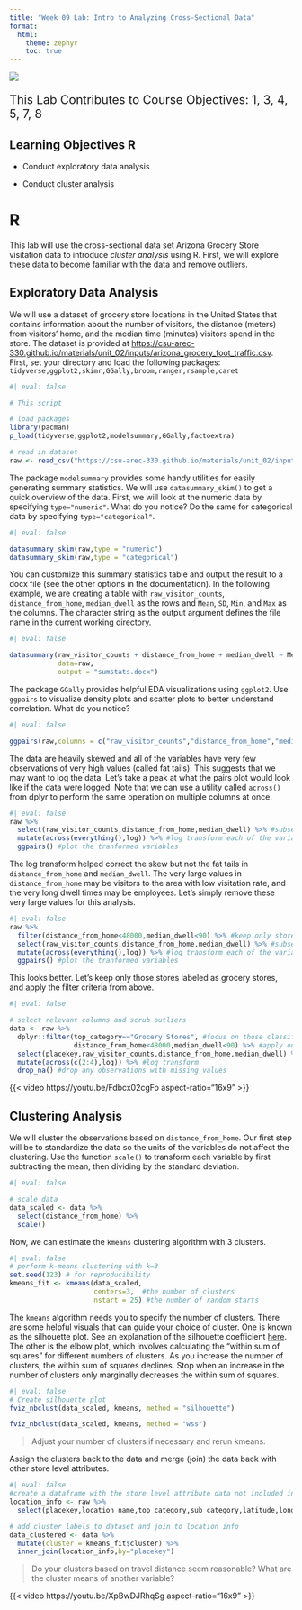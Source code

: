 ```yaml
---
title: "Week 09 Lab: Intro to Analyzing Cross-Sectional Data"
format: 
  html:
    theme: zephyr
    toc: true
---
```



![](includes/cross-sectional.png)

::: {style="font-size: 1.5em"}
This Lab Contributes to Course Objectives: 1, 3, 4, 5, 7, 8
:::


## Learning Objectives R

- Conduct exploratory data analysis 

- Conduct cluster analysis




# R

This lab will use the cross-sectional data set Arizona Grocery Store visitation data to introduce *cluster analysis* using R.  First, we will explore these data to become familiar with the data and remove outliers.

## Exploratory Data Analysis

We will use a dataset of grocery store locations in the United States that contains information about the number of visitors, the distance (meters) from visitors' home, and the median time (minutes) visitors spend in the store. The dataset is provided at <https://csu-arec-330.github.io/materials/unit_02/inputs/arizona_grocery_foot_traffic.csv>.  First, set your directory and load the following packages: `tidyverse,ggplot2,skimr,GGally,broom,ranger,rsample,caret`

```r
#| eval: false

# This script 

# load packages
library(pacman)
p_load(tidyverse,ggplot2,modelsummary,GGally,factoextra)

# read in dataset
raw <- read_csv("https://csu-arec-330.github.io/materials/unit_02/inputs/arizona_grocery_foot_traffic.csv")
```

The package `modelsummary` provides some handy utilities for easily generating summary statistics. We will use `datasummary_skim()` to get a quick overview of the data. First, we will look at the numeric data by specifying `type="numeric"`.  What do you notice? Do the same for categorical data by specifying `type="categorical"`.

```r
#| eval: false

datasummary_skim(raw,type = "numeric")
datasummary_skim(raw,type = "categorical")

```

You can customize this summary statistics table and output the result to a docx file (see the other options in the documentation). In the following example, we are creating a table with `raw_visitor_counts`, `distance_from_home`, `median_dwell` as the rows and `Mean`, `SD`, `Min`, and `Max` as the columns. The character string as the output argument defines the file name in the current working directory.

```r
#| eval: false

datasummary(raw_visitor_counts + distance_from_home + median_dwell ~ Mean + SD + Min + Max,
            data=raw,
            output = "sumstats.docx")
```

The package `GGally` provides helpful EDA visualizations using `ggplot2`.  Use `ggpairs` to visualize density plots and scatter plots to better understand correlation. What do you notice?

```r
#| eval: false

ggpairs(raw,columns = c("raw_visitor_counts","distance_from_home","median_dwell")) 
```

The data are heavily skewed and all of the variables have very few observations of very high values (called fat tails). This suggests that we may want to log the data. Let's take a peak at what the pairs plot would look like if the data were logged. Note that we can use a utility called `across()` from dplyr to perform the same operation on multiple columns at once.

```r
#| eval: false
raw %>%
  select(raw_visitor_counts,distance_from_home,median_dwell) %>% #subset only our variables of interest
  mutate(across(everything(),log)) %>% #log transform each of the variables. 
  ggpairs() #plot the tranformed variables
```

The log transform helped correct the skew but not the fat tails in `distance_from_home` and `median_dwell`. The very large values in `distance_from_home` may be visitors to the area with low visitation rate, and the very long dwell times may be employees. Let's simply remove these very large values for this analysis.  

```r
#| eval: false
raw %>%
  filter(distance_from_home<48000,median_dwell<90) %>% #keep only stores with median distance from home <48km and median dwell less than 90 minutes
  select(raw_visitor_counts,distance_from_home,median_dwell) %>% #subset only our variables of interest
  mutate(across(everything(),log)) %>% #log transform each of the variables. 
  ggpairs() #plot the tranformed variables
```

This looks better. Let's keep only those stores labeled as grocery stores, and apply the filter criteria from above.

```r
#| eval: false

# select relevant columns and scrub outliers
data <- raw %>% 
  dplyr::filter(top_category=="Grocery Stores", #focus on those classified as grocery stores
                distance_from_home<48000,median_dwell<90) %>% #apply outlier filter
  select(placekey,raw_visitor_counts,distance_from_home,median_dwell) %>%
  mutate(across(c(2:4),log)) %>% #log transform
  drop_na() #drop any observations with missing values
```


{{< video https://youtu.be/Fdbcx02cgFo aspect-ratio="16x9" >}}

## Clustering Analysis

We will cluster the observations based on `distance_from_home`. Our first step will be to standardize the data so the units of the variables do not affect the clustering.  Use the function `scale()` to transform each variable by first subtracting the mean, then dividing by the standard deviation. 

```r
#| eval: false

# scale data
data_scaled <- data %>%
  select(distance_from_home) %>% 
  scale()


```

Now, we can estimate the `kmeans` clustering algorithm with 3 clusters.
```r
#| eval: false
# perform k-means clustering with k=3
set.seed(123) # for reproducibility
kmeans_fit <- kmeans(data_scaled, 
                     centers=3,  #the number of clusters
                     nstart = 25) #the number of random starts
```

The `kmeans` algorithm needs you to specify the number of clusters. There are some helpful visuals that can guide your choice of cluster. One is known as the silhouette plot. See an explanation of the silhouette coefficient [here](https://www.baeldung.com/cs/silhouette-values-clustering). The other is the elbow plot, which involves calculating the "within sum of squares" for different numbers of clusters. As you increase the number of clusters, the within sum of squares declines. Stop when an increase in the number of clusters only marginally decreases the within sum of squares.

```r
#| eval: false
# Create silhouette plot
fviz_nbclust(data_scaled, kmeans, method = "silhouette")

fviz_nbclust(data_scaled, kmeans, method = "wss")

```

> Adjust your number of clusters if necessary and rerun kmeans.

Assign the clusters back to the data and merge (join) the data back with other store level attributes.

```r
#| eval: false
#create a dataframe with the store level attribute data not included in the clustering
location_info <- raw %>%
  select(placekey,location_name,top_category,sub_category,latitude,longitude,city,region)

# add cluster labels to dataset and join to location info
data_clustered <- data %>% 
  mutate(cluster = kmeans_fit$cluster) %>%
  inner_join(location_info,by="placekey")
```

> Do your clusters based on travel distance seem reasonable? What are the cluster means of another variable?


{{< video https://youtu.be/XpBwDJRhqSg aspect-ratio="16x9" >}}







